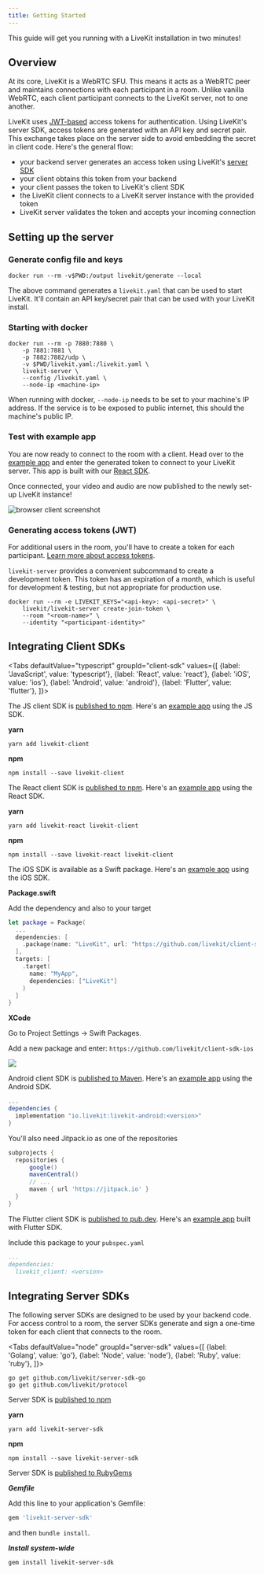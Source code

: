 ```yaml
---
title: Getting Started
---
```


This guide will get you running with a LiveKit installation in two minutes!

## Overview

At its core, LiveKit is a WebRTC SFU. This means it acts as a WebRTC peer and maintains connections with each participant in a room. Unlike vanilla WebRTC, each client participant connects to the LiveKit server, not to one another.

LiveKit uses [JWT-based](https://en.wikipedia.org/wiki/JSON_Web_Token) access tokens for authentication. Using LiveKit's server SDK, access tokens are generated with an API key and secret pair. This exchange takes place on the server side to avoid embedding the secret in client code. Here's the general flow:

* your backend server generates an access token using LiveKit's [server SDK](/references/server-sdks)
* your client obtains this token from your backend
* your client passes the token to LiveKit's client SDK
* the LiveKit client connects to a LiveKit server instance with the provided token
* LiveKit server validates the token and accepts your incoming connection

## Setting up the server

### Generate config file and keys

```shell
docker run --rm -v$PWD:/output livekit/generate --local
```

The above command generates a `livekit.yaml` that can be used to start LiveKit. It'll contain an API key/secret pair
that can be used with your LiveKit install.

### Starting with docker

```shell
docker run --rm -p 7880:7880 \
    -p 7881:7881 \
    -p 7882:7882/udp \
    -v $PWD/livekit.yaml:/livekit.yaml \
    livekit-server \
    --config /livekit.yaml \
    --node-ip <machine-ip>
```

When running with docker, `--node-ip` needs to be set to your machine's IP address. If the service is to be exposed to
public internet, this should the machine's public IP.

### Test with example app

You are now ready to connect to the room with a client. Head over to the [example app](https://example.livekit.io) and enter the generated token to connect to your LiveKit
server. This app is built with our [React SDK](https://github.com/livekit/livekit-react).

Once connected, your video and audio are now published to the newly set-up LiveKit instance!

![browser client screenshot](/img/getting-started/browser-client.png)

### Generating access tokens (JWT)

For additional users in the room, you'll have to create a token for each
participant. [Learn more about access tokens](/guides/access-tokens/).

`livekit-server` provides a convenient subcommand to create a development token. This token has an expiration of a
month, which is useful for development & testing, but not appropriate for production use.

```shell
docker run --rm -e LIVEKIT_KEYS="<api-key>: <api-secret>" \
    livekit/livekit-server create-join-token \
    --room "<room-name>" \
    --identity "<participant-identity>"
```

## Integrating Client SDKs

<Tabs
  defaultValue="typescript"
  groupId="client-sdk"
  values={[
    {label: 'JavaScript', value: 'typescript'},
    {label: 'React', value: 'react'},
    {label: 'iOS', value: 'ios'},
    {label: 'Android', value: 'android'},
    {label: 'Flutter', value: 'flutter'},
  ]}>

  <TabItem value="typescript">

The JS client SDK is [published to npm](https://www.npmjs.com/package/livekit-client).
Here's an [example app](https://github.com/livekit/client-sdk-js/blob/main/example/sample.ts) using the JS SDK.

**yarn**

```shell
yarn add livekit-client
```

**npm**

```shell
npm install --save livekit-client
```

  </TabItem>

  <TabItem value="react">

The React client SDK is [published to npm](https://www.npmjs.com/package/livekit-react).
Here's an [example app](https://github.com/livekit/livekit-react/tree/master/example) using the React SDK.

**yarn**

```shell
yarn add livekit-react livekit-client
```

**npm**

```shell
npm install --save livekit-react livekit-client
```

  </TabItem>

  <TabItem value="ios">

  The iOS SDK is available as a Swift package.
  Here's an [example app](https://github.com/livekit/ios-test-apps) using the iOS SDK.

  **Package.swift**

  Add the dependency and also to your target

  ```swift title="Package.swift"
  let package = Package(
    ...
    dependencies: [
      .package(name: "LiveKit", url: "https://github.com/livekit/client-sdk-ios.git", .upToNextMajor("version")),
    ],
    targets: [
      .target(
        name: "MyApp",
        dependencies: ["LiveKit"]
      )
    ]
  }
  ```

  **XCode**

  Go to Project Settings -> Swift Packages.

  Add a new package and enter: `https://github.com/livekit/client-sdk-ios`

  <img src={xcodeSwiftPackageImageUrl} height={400} width={678}/>

  </TabItem>

  <TabItem value="android">

Android client SDK is [published to Maven](https://search.maven.org/artifact/io.livekit/livekit-android).
Here's an [example app](https://github.com/livekit/client-sdk-android/tree/master/sample-app) using the Android SDK.

```groovy title="build.gradle"
...
dependencies {
  implementation "io.livekit:livekit-android:<version>"
}
```

You'll also need Jitpack.io as one of the repositories

```groovy
subprojects {
  repositories {
      google()
      mavenCentral()
      // ...
      maven { url 'https://jitpack.io' }
  }
}
```

  </TabItem>

  <TabItem value="flutter">

The Flutter client SDK is [published to pub.dev](https://pub.dev/packages/livekit_client).
Here's an [example app](https://github.com/livekit/client-sdk-flutter/tree/main/example) built with Flutter SDK.

Include this package to your `pubspec.yaml`

```yaml
...
dependencies:
  livekit_client: <version>
```

  </TabItem>

</Tabs>


## Integrating Server SDKs

The following server SDKs are designed to be used by your backend code. For access control to a room, the server SDKs generate and sign a one-time token for each client that connects to the room.

<Tabs
  defaultValue="node"
  groupId="server-sdk"
  values={[
    {label: 'Golang', value: 'go'},
    {label: 'Node', value: 'node'},
    {label: 'Ruby', value: 'ruby'},
  ]}>
  <TabItem value="go">

  ```shell
  go get github.com/livekit/server-sdk-go
  go get github.com/livekit/protocol
  ```

  </TabItem>
  <TabItem value="node">

  Server SDK is [published to npm](https://www.npmjs.com/package/livekit-server-sdk)

  **yarn**

  ```shell
  yarn add livekit-server-sdk
  ```

  **npm**

  ```shell
  npm install --save livekit-server-sdk
  ```

  </TabItem>
  <TabItem value="ruby">

  Server SDK is [published to RubyGems](https://rubygems.org/gems/livekit-server-sdk)

  ***Gemfile***

  Add this line to your application's Gemfile:

  ```ruby
  gem 'livekit-server-sdk'
  ```

  and then `bundle install`.

  ***Install system-wide***

  ```shell
  gem install livekit-server-sdk
  ```

  </TabItem>
</Tabs>
